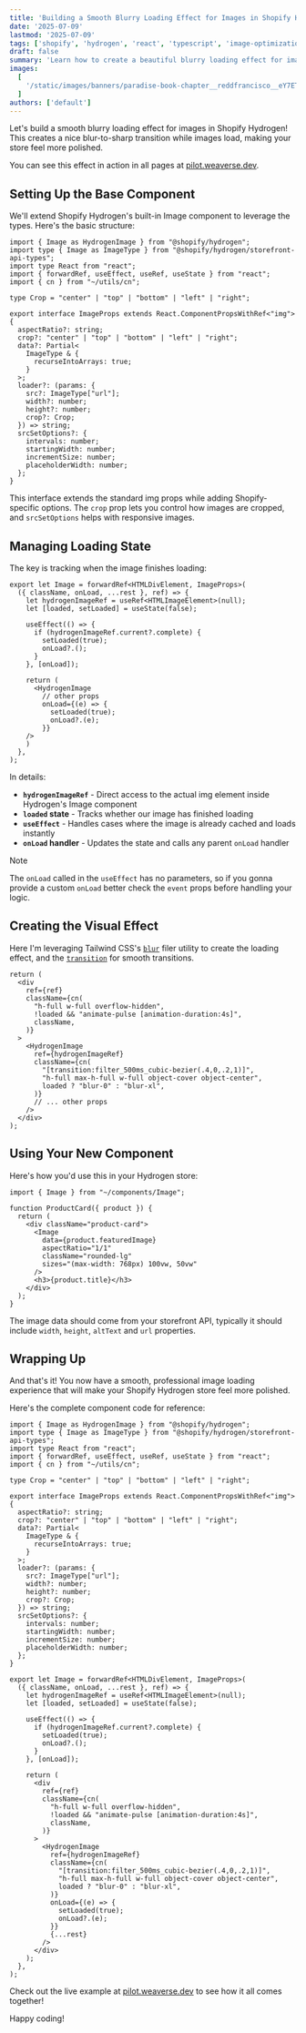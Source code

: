 ```yaml
---
title: 'Building a Smooth Blurry Loading Effect for Images in Shopify Hydrogen'
date: '2025-07-09'
lastmod: '2025-07-09'
tags: ['shopify', 'hydrogen', 'react', 'typescript', 'image-optimization', 'ui-ux']
draft: false
summary: 'Learn how to create a beautiful blurry loading effect for images in Shopify Hydrogen that enhances user experience while images load.'
images:
  [
    '/static/images/banners/paradise-book-chapter__reddfrancisco__eY7ETwocMyU.jpeg',
  ]
authors: ['default']
---
```


Let's build a smooth blurry loading effect for images in Shopify Hydrogen! This creates a nice blur-to-sharp transition while images load, making your store feel more polished.

You can see this effect in action in all pages at [pilot.weaverse.dev](https://pilot.weaverse.dev).

## Setting Up the Base Component

We'll extend Shopify Hydrogen's built-in Image component to leverage the types.
Here's the basic structure:

```ts:image.tsx showLineNumbers
import { Image as HydrogenImage } from "@shopify/hydrogen";
import type { Image as ImageType } from "@shopify/hydrogen/storefront-api-types";
import type React from "react";
import { forwardRef, useEffect, useRef, useState } from "react";
import { cn } from "~/utils/cn";

type Crop = "center" | "top" | "bottom" | "left" | "right";

export interface ImageProps extends React.ComponentPropsWithRef<"img"> {
  aspectRatio?: string;
  crop?: "center" | "top" | "bottom" | "left" | "right";
  data?: Partial<
    ImageType & {
      recurseIntoArrays: true;
    }
  >;
  loader?: (params: {
    src?: ImageType["url"];
    width?: number;
    height?: number;
    crop?: Crop;
  }) => string;
  srcSetOptions?: {
    intervals: number;
    startingWidth: number;
    incrementSize: number;
    placeholderWidth: number;
  };
}
```

This interface extends the standard img props while adding Shopify-specific options. The `crop` prop lets you control how images are cropped, and `srcSetOptions` helps with responsive images.

## Managing Loading State

The key is tracking when the image finishes loading:

```ts:image.tsx showLineNumbers
export let Image = forwardRef<HTMLDivElement, ImageProps>(
  ({ className, onLoad, ...rest }, ref) => {
    let hydrogenImageRef = useRef<HTMLImageElement>(null);
    let [loaded, setLoaded] = useState(false);

    useEffect(() => {
      if (hydrogenImageRef.current?.complete) {
        setLoaded(true);
        onLoad?.();
      }
    }, [onLoad]);
    
    return (
      <HydrogenImage
        // other props
        onLoad={(e) => {
          setLoaded(true);
          onLoad?.(e);
        }}
    />
    )
  },
);
```

In details:

- **`hydrogenImageRef`** - Direct access to the actual img element inside Hydrogen's Image component
- **`loaded` state** - Tracks whether our image has finished loading
- **`useEffect`** - Handles cases where the image is already cached and loads instantly
- **`onLoad` handler** - Updates the state and calls any parent `onLoad` handler

> [!NOTE]
> The `onLoad` called in the `useEffect` has no parameters, so if you gonna provide a custom `onLoad`
> better check the `event` props before handling your logic.


## Creating the Visual Effect

Here I'm leveraging Tailwind CSS's [`blur`](https://tailwindcss.com/docs/filter-blur) filer utility to create the loading effect,
and the [`transition`](https://tailwindcss.com/docs/transition-property) for smooth transitions.

```ts:image.tsx showLineNumbers
return (
  <div
    ref={ref}
    className={cn(
      "h-full w-full overflow-hidden",
      !loaded && "animate-pulse [animation-duration:4s]",
      className,
    )}
  >
    <HydrogenImage
      ref={hydrogenImageRef}
      className={cn(
        "[transition:filter_500ms_cubic-bezier(.4,0,.2,1)]",
        "h-full max-h-full w-full object-cover object-center",
        loaded ? "blur-0" : "blur-xl",
      )}
      // ... other props
    />
  </div>
);
```

## Using Your New Component

Here's how you'd use this in your Hydrogen store:

```ts:product-card.tsx showLineNumbers
import { Image } from "~/components/Image";

function ProductCard({ product }) {
  return (
    <div className="product-card">
      <Image
        data={product.featuredImage}
        aspectRatio="1/1"
        className="rounded-lg"
        sizes="(max-width: 768px) 100vw, 50vw"
      />
      <h3>{product.title}</h3>
    </div>
  );
}
```

The image data should come from your storefront API, typically it should include `width`, `height`, `altText` and `url` properties.

## Wrapping Up

And that's it! <Twemoji emoji="party-popper" /> You now have a smooth, professional image loading experience that will make your Shopify Hydrogen store feel more polished.

Here's the complete component code for reference:

```ts:image.tsx showLineNumbers
import { Image as HydrogenImage } from "@shopify/hydrogen";
import type { Image as ImageType } from "@shopify/hydrogen/storefront-api-types";
import type React from "react";
import { forwardRef, useEffect, useRef, useState } from "react";
import { cn } from "~/utils/cn";

type Crop = "center" | "top" | "bottom" | "left" | "right";

export interface ImageProps extends React.ComponentPropsWithRef<"img"> {
  aspectRatio?: string;
  crop?: "center" | "top" | "bottom" | "left" | "right";
  data?: Partial<
    ImageType & {
      recurseIntoArrays: true;
    }
  >;
  loader?: (params: {
    src?: ImageType["url"];
    width?: number;
    height?: number;
    crop?: Crop;
  }) => string;
  srcSetOptions?: {
    intervals: number;
    startingWidth: number;
    incrementSize: number;
    placeholderWidth: number;
  };
}

export let Image = forwardRef<HTMLDivElement, ImageProps>(
  ({ className, onLoad, ...rest }, ref) => {
    let hydrogenImageRef = useRef<HTMLImageElement>(null);
    let [loaded, setLoaded] = useState(false);

    useEffect(() => {
      if (hydrogenImageRef.current?.complete) {
        setLoaded(true);
        onLoad?.();
      }
    }, [onLoad]);

    return (
      <div
        ref={ref}
        className={cn(
          "h-full w-full overflow-hidden",
          !loaded && "animate-pulse [animation-duration:4s]",
          className,
        )}
      >
        <HydrogenImage
          ref={hydrogenImageRef}
          className={cn(
            "[transition:filter_500ms_cubic-bezier(.4,0,.2,1)]",
            "h-full max-h-full w-full object-cover object-center",
            loaded ? "blur-0" : "blur-xl",
          )}
          onLoad={(e) => {
            setLoaded(true);
            onLoad?.(e);
          }}
          {...rest}
        />
      </div>
    );
  },
);
```

Check out the live example at [pilot.weaverse.dev](https://pilot.weaverse.dev/products) to see how it all comes together!

Happy coding! <Twemoji emoji="clinking-beer-mugs" />
